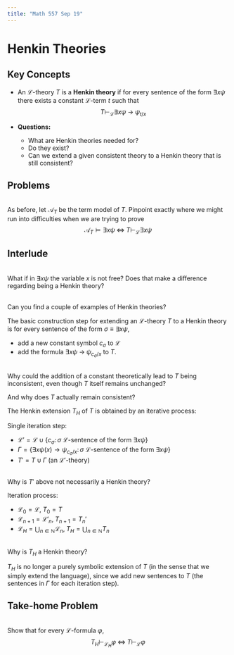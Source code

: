 ```yaml
---
title: "Math 557 Sep 19"
---
```


# Henkin Theories

## Key Concepts

- An $\mathcal{L}$-theory $T$ is a **Henkin theory** if for every sentence of the form $\exists x \psi$ there exists a constant $\mathcal{L}$-term $t$ such that 
$$
    T \vdash_{\mathcal{L}} \exists x \psi \; \to \; \psi_{t/x}
$$

- **Questions:**

    - What are Henkin theories needed for?
    - Do they exist? 
    - Can we extend a given consistent theory to a Henkin theory that is still consistent?



## Problems


:::{#exr-}
\
As before, let $\mathcal{A}_T$ be the term model of $T$. Pinpoint exactly where we might run into difficulties when we are trying to prove
$$
\mathcal{A}_T \models \exists x \psi \; \iff \; T \vdash_{\mathcal{L}} \exists x \psi
$$
:::

::: {#exr-}
## Interlude
\
What if in $\exists x \psi$ the variable $x$ is not free? Does that make a difference regarding being a Henkin theory?
:::


::: {#exr-}
\
Can you find a couple of examples of Henkin theories?
:::


The basic construction step for extending an $\mathcal{L}$-theory $T$ to a Henkin theory is for every sentence of the form $\sigma \equiv \exists x \psi$,

- add a new constant symbol $c_\sigma$ to $\mathcal{L}$
- add the formula $\exists x \psi \; \to \; \psi_{c_\sigma/x}$ to $T$.


::: {#exr-}
\
Why could the addition of a constant theoretically lead to $T$ being inconsistent, even though $T$ itself remains unchanged?

And why does $T$ actually remain consistent?
:::


The Henkin extension $T_H$ of $T$ is obtained by an iterative process:

Single iteration step:

- $\mathcal{L}' = \mathcal{L} \cup \{c_\sigma \colon \sigma \: \mathcal{L}\text{-sentence of the form } \exists x \psi \}$
- $\Gamma = \{ \exists x \psi(x) \to \psi_{c_\sigma/x} \colon \sigma \: \mathcal{L}\text{-sentence of the form } \exists x \psi \}$ 
- $T' = T \cup \Gamma$ (an $\mathcal{L}'$-theory)

::: {#exr-}
\
Why is $T'$ above not necessarily a Henkin theory?
:::


Iteration process:

- $\mathcal{L}_0 = \mathcal{L}, \; T_0 = T$
- $\mathcal{L}_{n+1} = \mathcal{L}'_n, \; T_{n+1} = T_n'$
- $\textstyle \mathcal{L}_H = \bigcup_{n \in \mathbb{N}} \mathcal{L}_n, \; T_H = \bigcup_{n \in \mathbb{N}} T_n$

::: {#exr-}
\
Why is $T_H$ a Henkin theory?
:::

$T_H$ is no longer a purely symbolic extension of $T$ (in the sense that we simply extend the language), since we add new sentences to $T$ (the sentences in $\Gamma$ for each iteration step).

::: {.callout-important}
## Take-home Problem
\
Show that for every $\mathcal{L}$-formula $\varphi$,
$$
T_H \vdash_{\mathcal{L}_H} \varphi \; \iff \; T \vdash_{\mathcal{L}} \varphi
$$
:::
